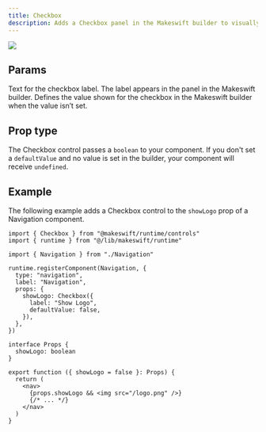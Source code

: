 ```yaml
---
title: Checkbox
description: Adds a Checkbox panel in the Makeswift builder to visually edit a `boolean` prop.
---
```


<Frame
  type="glass"
  caption="A checkbox panel on a Navigation component to show the logo"
>
  <img src="/images/checkbox-panel.png" />
</Frame>

## Params

<ParamField query="label" type="string" default="Label">
  Text for the checkbox label. The label appears in the panel in the Makeswift
  builder.
</ParamField>

<ParamField query="defaultValue" type="boolean">
  Defines the value shown for the checkbox in the Makeswift builder when the
  value isn’t set.
</ParamField>

## Prop type

The Checkbox control passes a `boolean` to your component. If you don't set a `defaultValue` and no value is set in the builder, your component will receive `undefined`.

## Example

The following example adds a Checkbox control to the `showLogo` prop of a Navigation component.

<CodeGroup>

```tsx Navigation.makeswift.ts
import { Checkbox } from "@makeswift/runtime/controls"
import { runtime } from "@/lib/makeswift/runtime"

import { Navigation } from "./Navigation"

runtime.registerComponent(Navigation, {
  type: "navigation",
  label: "Navigation",
  props: {
    showLogo: Checkbox({
      label: "Show Logo",
      defaultValue: false,
    }),
  },
})
```

```tsx Navigation.tsx
interface Props {
  showLogo: boolean
}

export function ({ showLogo = false }: Props) {
  return (
    <nav>
      {props.showLogo && <img src="/logo.png" />}
      {/* ... */}
    </nav>
  )
}
```

</CodeGroup>
